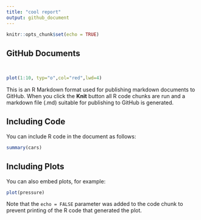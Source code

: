 ```yaml
---
title: "cool report"
output: github_document
---
```


```r
knitr::opts_chunk$set(echo = TRUE)
```

## GitHub Documents

```r

```

```r

```

```r
plot(1:10, typ="o",col="red",lwd=4)
```

This is an R Markdown format used for publishing markdown documents to GitHub. When you click the **Knit** button all R code chunks are run and a markdown file (.md) suitable for publishing to GitHub is generated.

## Including Code

You can include R code in the document as follows:

```r
summary(cars)
```

## Including Plots

You can also embed plots, for example:

```r
plot(pressure)
```

Note that the `echo = FALSE` parameter was added to the code chunk to prevent printing of the R code that generated the plot.
